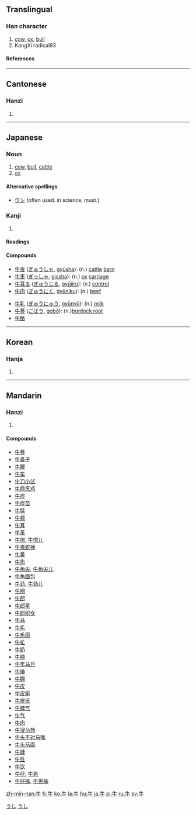==Translingual==
===Han character===
{{Han char|rn=93|rad=牛|as=00|sn=4|four=2500<sub>0</sub>|canj=竹手 (HQ)}}
# [[cow]], [[ox]], [[bull]]
# KangXi radical93
====References====
{{Han ref|kx=0697.010|dkj=19922|dj=1108.160|hdz=31800.010|uh=725B|ud=29275|bh=A4FB|bd=42235}}

----
==Cantonese==
===Hanzi===
{{yue-hanzi|jyut=|y=ngau4}}
# {{defn|Cantonese}}

----
== Japanese ==
[[Category:1000_Japanese_basic_words|うし]]
===Noun===
{{ja-noun|k|hira=うし|rom=ushi}}
# [[cow]], [[bull]], [[cattle]]
# [[ox]]
[[Category:ja:Mammals|うし]]
====Alternative spellings====
*[[ウシ]] (often used. in science, must.)
===Kanji===
{{ja-kanji|grade=2|rs=牛00}}
# {{defn|Japanese}} 
====Readings====
{{ja-readings|on=[[ぎゅう]] (gyū)|kun=[[うし]] (ushi)}}

====Compounds====
{{top2}}
*[[牛舎]] ([[ぎゅうしゃ]], [[gyūsha]]): (n.) [[cattle]] [[barn]]
*[[牛車]] ([[ぎっしゃ]], [[gissha]]): (n.) [[ox]] [[carriage]]
*[[牛耳る]] ([[ぎゅうじる]], [[gyūjiru]]): (v.) [[control]]
*[[牛肉]] ([[ぎゅうにく]], [[gyūniku]]): (n.) [[beef]]
{{mid2}}
*[[牛乳]] ([[ぎゅうにゅう]], [[gyūnyū]]): (n.) [[milk]]
*[[牛蒡]] ([[ごぼう]], [[gobō]]): (n.)[[burdock root]]
*[[牛酪]] 
{{bottom}}
----

==Korean==
===Hanja===
{{ko-hanja|hangeul=우|eumhun=소|rv=u|mr=u|y=wu}}
# {{defn|Korean}}

----
==Mandarin==
===Hanzi===
{{cmn-hanzi|pin=[[niú]] (niu2), [[mào]] (mao4), [[mù]] (mu4)|wg=mao<sup>4</sup>, mu<sup>4</sup>, niu<sup>2</sup>}}
# {{defn|Mandarin}}

====Compounds====
*[[牛蒡]]
*[[牛鼻子]]
*[[牛鞭]]
*[[牛车]]
*[[牛刀小试]]
*[[牛鼎烹鸡]]
*[[牛痘]]
*[[牛痘苗]]
*[[牛犊]]
*[[牛顿]]
*[[牛耳]]
*[[牛革]]
*[[牛倌]], [[牛倌儿]]
*[[牛鬼蛇神]]
*[[牛黄]]
*[[牛角]]
*[[牛角尖]], [[牛角尖儿]]
*[[牛角面包]]
*[[牛劲]], [[牛劲儿]]
*[[牛圈]]
*[[牛郎]]
*[[牛郎星]]
*[[牛郎织女]]
*[[牛马]]
*[[牛毛]]
*[[牛毛雨]]
*[[牛虻]]
*[[牛奶]]
*[[牛腩]]
*[[牛年马月]]
*[[牛排]]
*[[牛棚]]
*[[牛皮]]
*[[牛皮癣]]
*[[牛皮纸]]
*[[牛脾气]]
*[[牛气]]
*[[牛肉]]
*[[牛溲马勃]]
*[[牛头不对马嘴]]
*[[牛头马面]]
*[[牛蛙]]
*[[牛性]]
*[[牛饮]]
*[[牛仔]], [[牛崽]]
*[[牛仔裤]], [[牛崽裤]]


[[zh-min-nan:牛]]
[[fr:牛]]
[[ko:牛]]
[[la:牛]]
[[hu:牛]]
[[ja:牛]]
[[pl:牛]]
[[ru:牛]]
[[sv:牛]]